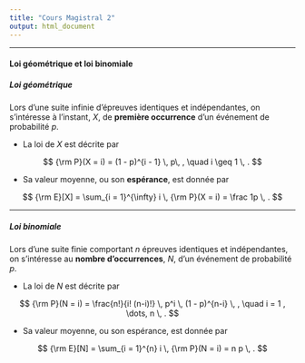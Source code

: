 ```yaml
--- 
title: "Cours Magistral 2"
output: html_document 
---
```


** **

#### Loi géométrique et loi binomiale



##### Loi géométrique 

Lors d'une suite infinie d'épreuves identiques et indépendantes, on s'intéresse à l'instant, $X$, de 
**première occurrence** d'un événement de probabilité $p$. 

* La loi de $X$ est décrite par 

$$ {\rm P}(X = i) = (1 - p)^{i - 1}  \, p\, , \quad i \geq 1 \, . $$ 

* Sa valeur moyenne, ou son **espérance**, est donnée par

$$ {\rm E}[X] = \sum_{i = 1}^{\infty} i \, {\rm P}(X = i) = \frac 1p \, . $$

** **

##### Loi binomiale

Lors d'une suite finie comportant $n$ épreuves identiques et indépendantes, on s'intéresse au **nombre d'occurrences**, $N$, d'un événement de probabilité $p$. 

* La loi de $N$ est décrite par 

$$
{\rm P}(N = i) = \frac{n!}{i! (n-i)!} \, p^i \, (1 - p)^{n-i} \, , \quad i = 1 ,
\dots, n \, . $$ 

* Sa valeur moyenne, ou son espérance, est donnée par 

$$ {\rm
E}[N] = \sum_{i = 1}^{n} i \, {\rm P}(N = i) = n p \, . $$

